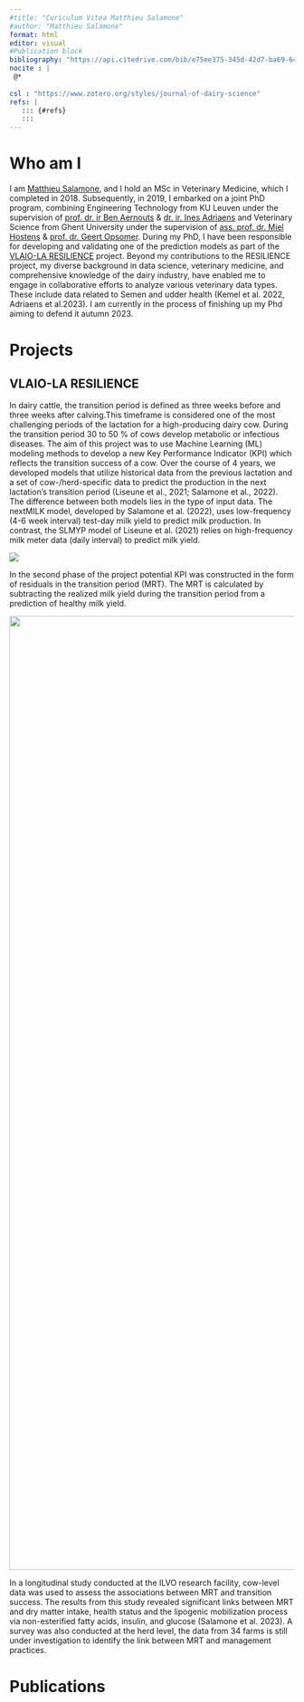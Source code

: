 ```yaml
---
#title: "Curiculum Vitea Matthieu Salamone"
#author: "Matthieu Salamone"
format: html
editor: visual
#Publication block
bibliography: "https://api.citedrive.com/bib/e75ee375-345d-42d7-ba69-6434e611cf44/references.bib?x=eyJpZCI6ICJlNzVlZTM3NS0zNDVkLTQyZDctYmE2OS02NDM0ZTYxMWNmNDQiLCAidXNlciI6ICI0OTczIiwgInNpZ25hdHVyZSI6ICIwYTBjYjQ2NmFiMDgyMWNkMWRlMWVmOTMwMGVjMWJmOWUxNjRjNGJjNjA5YjQ2ZDNlM2Q0MTBkODA0MTNiNTk3In0=/bibliography.bib"
nocite : | 
 @*
 
csl : "https://www.zotero.org/styles/journal-of-dairy-science"
refs: |
   ::: {#refs}
   :::
---
```


# Who am I

I am [Matthieu Salamone](mailto:matthieu.salamone@ugent.be), and I hold an MSc in Veterinary Medicine, which I completed in 2018. Subsequently, in 2019, I embarked on a joint PhD program, combining Engineering Technology from KU Leuven under the supervision of [prof. dr. ir Ben Aernouts](http://orcid.org/0000-0001-6266-3019) & [dr. ir. Ines Adriaens](https://orcid.org/0000-0001-9768-2308) and Veterinary Science from Ghent University under the supervision of [ass. prof. dr. Miel Hostens](https://bovi-analytics.com/researchers/miel-hostens.html) & [prof. dr. Geert Opsomer](https://www.researchgate.net/profile/Geert-Opsomer). During my PhD, I have been responsible for developing and validating one of the prediction models as part of the [VLAIO-LA RESILIENCE] project. Beyond my contributions to the RESILIENCE project, my diverse background in data science, veterinary medicine, and comprehensive knowledge of the dairy industry, have enabled me to engage in collaborative efforts to analyze various veterinary data types. These include data related to Semen and udder health (Kemel et al. 2022, Adriaens et al.2023). I am currently in the process of finishing up my Phd aiming to defend it autumn 2023.

# Projects

## VLAIO-LA RESILIENCE

In dairy cattle, the transition period is defined as three weeks before and three weeks after calving.This timeframe is considered one of the most challenging periods of the lactation for a high-producing dairy cow. During the transition period 30 to 50 % of cows develop metabolic or infectious diseases. The aim of this project was to use Machine Learning (ML) modeling methods to develop a new Key Performance Indicator (KPI) which reflects the transition success of a cow. Over the course of 4 years, we developed models that utilize historical data from the previous lactation and a set of cow-/herd-specific data to predict the production in the next lactation's transition period (Liseune et al., 2021; Salamone et al., 2022). The difference between both models lies in the type of input data. The nextMILK model, developed by Salamone et al. (2022), uses low-frequency (4-6 week interval) test-day milk yield to predict milk production. In contrast, the SLMYP model of Liseune et al. (2021) relies on high-frequency milk meter data (daily interval) to predict milk yield.

![](Drawing%201.png){fig-align="center"}

In the second phase of the project potential KPI was constructed in the form of residuals in the transition period (MRT). The MRT is calculated by subtracting the realized milk yield during the transition period from a prediction of healthy milk yield.

![](Drawing%202.png){width="1686"}

In a longitudinal study conducted at the ILVO research facility, cow-level data was used to assess the associations between MRT and transition success. The results from this study revealed significant links between MRT and dry matter intake, health status and the lipogenic mobilization process via non-esterified fatty acids, insulin, and glucose (Salamone et al. 2023). A survey was also conducted at the herd level, the data from 34 farms is still under investigation to identify the link between MRT and management practices.

# Publications

::: {#refs}
:::

